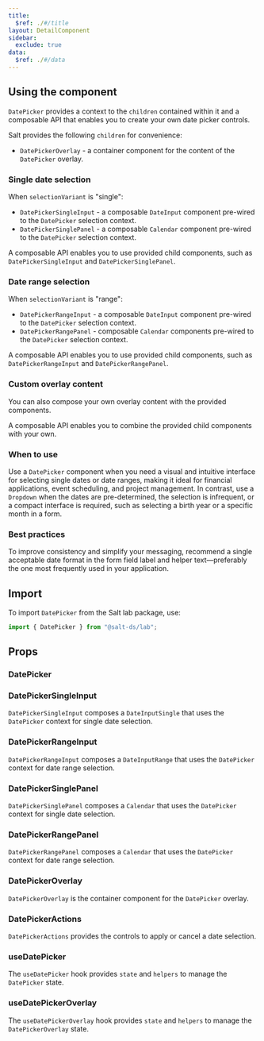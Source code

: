 ```yaml
---
title:
  $ref: ./#/title
layout: DetailComponent
sidebar:
  exclude: true
data:
  $ref: ./#/data
---
```


## Using the component

`DatePicker` provides a context to the `children` contained within it and a composable API that enables you to create your own date picker controls.

Salt provides the following `children` for convenience:

- `DatePickerOverlay` - a container component for the content of the `DatePicker` overlay.

### Single date selection

When `selectionVariant` is "single":

- `DatePickerSingleInput` - a composable `DateInput` component pre-wired to the `DatePicker` selection context.
- `DatePickerSinglePanel` - a composable `Calendar` component pre-wired to the `DatePicker` selection context.

<LivePreview componentName="date-picker" displayName="Composed DatePicker for Single Date Selection" exampleName="Single">

A composable API enables you to use provided child components, such as `DatePickerSingleInput` and `DatePickerSinglePanel`.

</LivePreview>

### Date range selection

When `selectionVariant` is "range":

- `DatePickerRangeInput` - a composable `DateInput` component pre-wired to the `DatePicker` selection context.
- `DatePickerRangePanel` - composable `Calendar` components pre-wired to the `DatePicker` selection context.

<LivePreview componentName="date-picker" displayName="Composed DatePicker for Date Range Selection" exampleName="Range">

A composable API enables you to use provided child components, such as `DatePickerRangeInput` and `DatePickerRangePanel`.

</LivePreview>

### Custom overlay content

You can also compose your own overlay content with the provided components.

<LivePreview componentName="date-picker" displayName="Date Range with Custom Content" exampleName="RangeWithCustomPanel">

A composable API enables you to combine the provided child components with your own.

</LivePreview>

### When to use

Use a `DatePicker` component when you need a visual and intuitive interface for selecting single dates or date ranges, making it ideal for financial applications, event scheduling, and project management. In contrast, use a `Dropdown` when the dates are pre-determined, the selection is infrequent, or a compact interface is required, such as selecting a birth year or a specific month in a form.

### Best practices

To improve consistency and simplify your messaging, recommend a single acceptable date format in the form field label and helper text—preferably the one most frequently used in your application.

## Import

To import `DatePicker` from the Salt lab package, use:

```js
import { DatePicker } from "@salt-ds/lab";
```

## Props

### DatePicker

<PropsTable componentName="DatePicker" />

### DatePickerSingleInput

<PropsTable componentName="DatePickerSingleInput" />

`DatePickerSingleInput` composes a `DateInputSingle` that uses the `DatePicker` context for single date selection.

### DatePickerRangeInput

<PropsTable componentName="DatePickerRangeInput" />

`DatePickerRangeInput` composes a `DateInputRange` that uses the `DatePicker` context for date range selection.

### DatePickerSinglePanel

<PropsTable componentName="DatePickerSinglePanel" />

`DatePickerSinglePanel` composes a `Calendar` that uses the `DatePicker` context for single date selection.

### DatePickerRangePanel

<PropsTable componentName="DatePickerRangePanel" />

`DatePickerRangePanel` composes a `Calendar` that uses the `DatePicker` context for date range selection.

### DatePickerOverlay

<PropsTable componentName="DatePickerOverlay" />

`DatePickerOverlay` is the container component for the `DatePicker` overlay.

### DatePickerActions

<PropsTable componentName="DatePickerActions" />

`DatePickerActions` provides the controls to apply or cancel a date selection.

### useDatePicker

The `useDatePicker` hook provides `state` and `helpers` to manage the `DatePicker` state.

<PropsTable componentName="useDatePicker" />

### useDatePickerOverlay

The `useDatePickerOverlay` hook provides `state` and `helpers` to manage the `DatePickerOverlay` state.

<PropsTable componentName="useDatePickerOverlay" />
